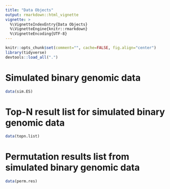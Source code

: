 ```yaml
---
title: "Data Objects"
output: rmarkdown::html_vignette
vignette: >
  %\VignetteIndexEntry{Data Objects}
  %\VignetteEngine{knitr::rmarkdown}
  %\VignetteEncoding{UTF-8}
---
```


```r
knitr::opts_chunk$set(comment="", cache=FALSE, fig.align="center")
library(tidyverse)
devtools::load_all(".")
```

# Simulated binary genomic data

```r
data(sim.ES)
```

# Top-N result list for simulated binary genomic data

```r
data(topn.list)
```

# Permutation results list from simulated binary genomic data

```r
data(perm.res)
```

